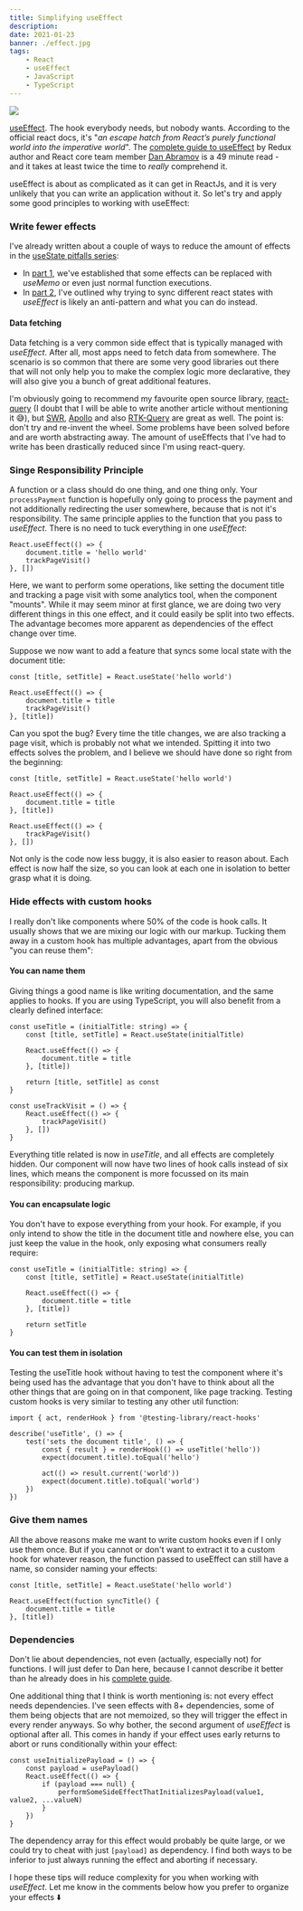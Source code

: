 ```yaml
---
title: Simplifying useEffect
description:
date: 2021-01-23
banner: ./effect.jpg
tags:
    - React
    - useEffect
    - JavaScript
    - TypeScript
---
```



<img src="./effect.jpg" />

<Attribution name="Christopher Burns" url="https://unsplash.com/@christopher__burns" />

[useEffect](https://reactjs.org/docs/hooks-reference.html#useeffect). The hook everybody needs, but nobody wants. According to the official react docs, it's "_an escape hatch from React’s purely functional world into the imperative world_". The [complete guide to useEffect](https://overreacted.io/a-complete-guide-to-useeffect/) by Redux author and React core team member [Dan Abramov](https://twitter.com/dan_abramov) is a 49 minute read - and it takes at least twice the time to _really_ comprehend it.

useEffect is about as complicated as it can get in ReactJs, and it is very unlikely that you can write an application without it. So let's try and apply some good principles to working with useEffect:

### Write fewer effects

I've already written about a couple of ways to reduce the amount of effects in the [useState pitfalls series](./tags/use-state-pitfalls):

-   In [part 1](./dont-over-use-state), we've established that some effects can be replaced with _useMemo_ or even just normal function executions.
-   In [part 2](./putting-props-to-use-state), I've outlined why trying to sync different react states with _useEffect_ is likely an anti-pattern and what you can do instead.

#### Data fetching

Data fetching is a very common side effect that is typically managed with _useEffect_. After all, most apps need to fetch data from somewhere. The scenario is so common that there are some very good libraries out there that will not only help you to make the complex logic more declarative, they will also give you a bunch of great additional features.

I'm obviously going to recommend my favourite open source library, [react-query](https://react-query.tanstack.com/) (I doubt that I will be able to write another article without mentioning it 😅), but [SWR](https://swr.vercel.app/), [Apollo](https://apollographql.com/client) and also [RTK-Query](https://rtk-query-docs.netlify.app/) are great as well. The point is: don't try and re-invent the wheel. Some problems have been solved before and are worth abstracting away. The amount of useEffects that I've had to write has been drastically reduced since I'm using react-query.

### Singe Responsibility Principle

A function or a class should do one thing, and one thing only. Your `processPayment` function is hopefully only going to process the payment and not additionally redirecting the user somewhere, because that is not it's responsibility. The same principle applies to the function that you pass to _useEffect_. There is no need to tuck everything in one _useEffect_:

```js:title=one-effect-two-responsibilities
React.useEffect(() => {
    document.title = 'hello world'
    trackPageVisit()
}, [])
```

Here, we want to perform some operations, like setting the document title and tracking a page visit with some analytics tool, when the component "mounts". While it may seem minor at first glance, we are doing two very different things in this one effect, and it could easily be split into two effects. The advantage becomes more apparent as dependencies of the effect change over time.

Suppose we now want to add a feature that syncs some local state with the document title:

```js:title=sync-title {1,4,6}
const [title, setTitle] = React.useState('hello world')

React.useEffect(() => {
    document.title = title
    trackPageVisit()
}, [title])
```

Can you spot the bug? Every time the title changes, we are also tracking a page visit, which is probably not what we intended. Spitting it into two effects solves the problem, and I believe we should have done so right from the beginning:

```js:title=single-responsibility
const [title, setTitle] = React.useState('hello world')

React.useEffect(() => {
    document.title = title
}, [title])

React.useEffect(() => {
    trackPageVisit()
}, [])
```

Not only is the code now less buggy, it is also easier to reason about. Each effect is now half the size, so you can look at each one in isolation to better grasp what it is doing.

### Hide effects with custom hooks

I really don't like components where 50% of the code is hook calls. It usually shows that we are mixing our logic with our markup. Tucking them away in a custom hook has multiple advantages, apart from the obvious "you can reuse them":

#### You can name them

Giving things a good name is like writing documentation, and the same applies to hooks. If you are using TypeScript, you will also benefit from a clearly defined interface:

```ts:title=useTitle
const useTitle = (initialTitle: string) => {
    const [title, setTitle] = React.useState(initialTitle)

    React.useEffect(() => {
        document.title = title
    }, [title])

    return [title, setTitle] as const
}

const useTrackVisit = () => {
    React.useEffect(() => {
        trackPageVisit()
    }, [])
}
```

Everything title related is now in _useTitle_, and all effects are completely hidden. Our component will now have two lines of hook calls instead of six lines, which means the component is more focussed on its main responsibility: producing markup.

#### You can encapsulate logic

You don't have to expose everything from your hook. For example, if you only intend to show the title in the document title and nowhere else, you can just keep the value in the hook, only exposing what consumers really require:

```ts:title=encapsulated-value {8}
const useTitle = (initialTitle: string) => {
    const [title, setTitle] = React.useState(initialTitle)

    React.useEffect(() => {
        document.title = title
    }, [title])

    return setTitle
}
```

#### You can test them in isolation

Testing the useTitle hook without having to test the component where it's being used has the advantage that you don't have to think about all the other things that are going on in that component, like page tracking. Testing custom hooks is very similar to testing any other util function:

```js:title=testing-custom-hooks
import { act, renderHook } from '@testing-library/react-hooks'

describe('useTitle', () => {
    test('sets the document title', () => {
        const { result } = renderHook(() => useTitle('hello'))
        expect(document.title).toEqual('hello')

        act(() => result.current('world'))
        expect(document.title).toEqual('world')
    })
})
```

### Give them names

All the above reasons make me want to write custom hooks even if I only use them once. But if you cannot or don't want to extract it to a custom hook for whatever reason, the function passed to useEffect can still have a name, so consider naming your effects:

```js:title=named-effect
const [title, setTitle] = React.useState('hello world')

React.useEffect(fuction syncTitle() {
    document.title = title
}, [title])
```

### Dependencies

Don't lie about dependencies, not even (actually, especially not) for functions. I will just defer to Dan here, because I cannot describe it better than he already does in his [complete guide](https://overreacted.io/a-complete-guide-to-useeffect/#dont-lie-to-react-about-dependencies).

One additional thing that I think is worth mentioning is: not every effect needs dependencies. I've seen effects with 8+ dependencies, some of them being objects that are not memoized, so they will trigger the effect in every render anyways. So why bother, the second argument of _useEffect_ is optional after all. This comes in handy if your effect uses early returns to abort or runs conditionally within your effect:

```js:use-initialize-payload
const useInitializePayload = () => {
    const payload = usePayload()
    React.useEffect(() => {
        if (payload === null) {
            performSomeSideEffectThatInitializesPayload(value1, value2, ...valueN)
        }
    })
}
```

The dependency array for this effect would probably be quite large, or we could try to cheat with just `[payload]` as dependency. I find both ways to be inferior to just always running the effect and aborting if necessary.

<Comments>
    I hope these tips will reduce complexity for you when working with <i>useEffect</i>. Let me
    know in the comments below how you prefer to organize your effects ⬇️
</Comments>
